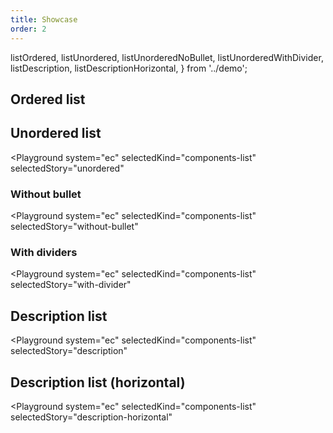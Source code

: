```yaml
---
title: Showcase
order: 2
---
```


  listOrdered,
  listUnordered,
  listUnorderedNoBullet,
  listUnorderedWithDivider,
  listDescription,
  listDescriptionHorizontal,
} from '../demo';

## Ordered list

<Playground system="ec" selectedKind="components-list" selectedStory="ordered">
  <Html markup={listOrdered} />
</Playground>

## Unordered list

<Playground
  system="ec"
  selectedKind="components-list"
  selectedStory="unordered"
>
  <Html markup={listUnordered} />
</Playground>

### Without bullet

<Playground
  system="ec"
  selectedKind="components-list"
  selectedStory="without-bullet"
>
  <Html markup={listUnorderedNoBullet} />
</Playground>

### With dividers

<Playground
  system="ec"
  selectedKind="components-list"
  selectedStory="with-divider"
>
  <Html markup={listUnorderedWithDivider} />
</Playground>

## Description list

<Playground
  system="ec"
  selectedKind="components-list"
  selectedStory="description"
>
  <Html markup={listDescription} />
</Playground>

## Description list (horizontal)

<Playground
  system="ec"
  selectedKind="components-list"
  selectedStory="description-horizontal"
>
  <Html markup={listDescriptionHorizontal} />
</Playground>
